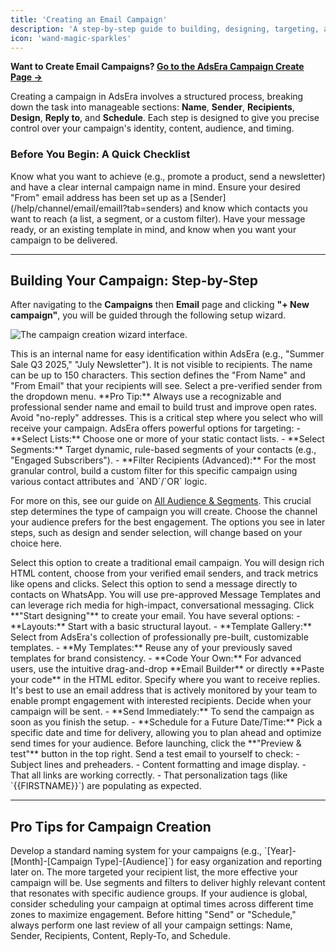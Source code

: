 ```yaml
---
title: 'Creating an Email Campaign'
description: 'A step-by-step guide to building, designing, targeting, and scheduling your email campaigns for maximum impact.'
icon: 'wand-magic-sparkles'
---
```

**Want to Create Email Campaigns? [Go to the AdsEra Campaign Create Page &rarr;](https://app.adsera.in/dashboard/campaign/create/EMAIL)**

Creating a campaign in AdsEra involves a structured process, breaking down the task into manageable sections: **Name**, **Sender**, **Recipients**, **Design**, **Reply to**, and **Schedule**. Each step is designed to give you precise control over your campaign's identity, content, audience, and timing.

### Before You Begin: A Quick Checklist

<CardGroup>
  <Card title="Define Your Goal & Name" icon="bullseye">
    Know what you want to achieve (e.g., promote a product, send a newsletter) and have a clear internal campaign name in mind.
  </Card>
  <Card title="Prepare Your Sender & Audience" icon="users">
    Ensure your desired "From" email address has been set up as a [Sender](/help/channel/email/emaill?tab=senders) and know which contacts you want to reach (a list, a segment, or a custom filter).
  </Card>
  <Card title="Plan Your Content & Timing" icon="calendar-days">
    Have your message ready, or an existing template in mind, and know when you want your campaign to be delivered.
  </Card>
</CardGroup>

---

## Building Your Campaign: Step-by-Step

After navigating to the **Campaigns** then **Email** page and clicking **"+ New campaign"**, you will be guided through the following setup wizard.

![The campaign creation wizard interface.](https://sgp1.digitaloceanspaces.com/whatsera/114a892e-5893-4679-89b7-84326bbec790_campaign_e_create.png)

<Steps>
<Step title="1. Name Your Campaign">
  This is an internal name for easy identification within AdsEra (e.g., "Summer Sale Q3 2025," "July Newsletter"). It is not visible to recipients. The name can be up to 150 characters.
</Step>
<Step title="2. Choose Your Sender">
  This section defines the "From Name" and "From Email" that your recipients will see. Select a pre-verified sender from the dropdown menu.

  <Info>
    **Pro Tip:** Always use a recognizable and professional sender name and email to build trust and improve open rates. Avoid "no-reply" addresses.
  </Info>
</Step>
<Step title="3. Define Your Recipients">
  This is a critical step where you select who will receive your campaign. AdsEra offers powerful options for targeting:
  - **Select Lists:** Choose one or more of your static contact lists.
  - **Select Segments:** Target dynamic, rule-based segments of your contacts (e.g., "Engaged Subscribers").
  - **Filter Recipients (Advanced):** For the most granular control, build a custom filter for this specific campaign using various contact attributes and `AND`/`OR` logic.
  
  For more on this, see our guide on [All Audience & Segments](/help/audiance/audiance).
</Step>
<Step title="4. Select your Channel">
  This crucial step determines the type of campaign you will create. Choose the channel your audience prefers for the best engagement. The options you see in later steps, such as design and sender selection, will change based on your choice here.


  <CardGroup>
    <Card title="Email" icon="envelope">
      Select this option to create a traditional email campaign. You will design rich HTML content, choose from your verified email senders, and track metrics like opens and clicks.
    </Card>
    <Card title="WhatsApp" icon="whatsapp" iconType="brands">
      Select this option to send a message directly to contacts on WhatsApp. You will use pre-approved Message Templates and can leverage rich media for high-impact, conversational messaging.
    </Card>
  </CardGroup>
</Step>
<Step title="5. Design Your Email Content">
  Click **"Start designing"** to create your email. You have several options:
  - **Layouts:** Start with a basic structural layout.
  - **Template Gallery:** Select from AdsEra's collection of professionally pre-built, customizable templates.
  - **My Templates:** Reuse any of your previously saved templates for brand consistency.
  - **Code Your Own:** For advanced users, use the intuitive drag-and-drop **Email Builder** or directly **Paste your code** in the HTML editor.
</Step>
<Step title="6. Set Your Reply-To Address">
  Specify where you want to receive replies. It's best to use an email address that is actively monitored by your team to enable prompt engagement with interested recipients.
</Step>
<Step title="7. Schedule Your Campaign">
  Decide when your campaign will be sent.
  - **Send Immediately:** To send the campaign as soon as you finish the setup.
  - **Schedule for a Future Date/Time:** Pick a specific date and time for delivery, allowing you to plan ahead and optimize send times for your audience.
</Step>
<Step title="8. Preview & Test (Highly Recommended!)">
  Before launching, click the **"Preview & test"** button in the top right. Send a test email to yourself to check:
  - Subject lines and preheaders.
  - Content formatting and image display.
  - That all links are working correctly.
  - That personalization tags (like `{{FIRSTNAME}}`) are populating as expected.
</Step>
</Steps>

---

## Pro Tips for Campaign Creation

<AccordionGroup>
  <Accordion title="Use a Consistent Naming Convention">
    Develop a standard naming system for your campaigns (e.g., `[Year]-[Month]-[Campaign Type]-[Audience]`) for easy organization and reporting later on.
  </Accordion>
  <Accordion title="Segment Wisely for Better Relevance">
    The more targeted your recipient list, the more effective your campaign will be. Use segments and filters to deliver highly relevant content that resonates with specific audience groups.
  </Accordion>
  <Accordion title="Consider Time Zone Sending">
    If your audience is global, consider scheduling your campaign at optimal times across different time zones to maximize engagement.
  </Accordion>
  <Accordion title="Perform a Final Review">
    Before hitting "Send" or "Schedule," always perform one last review of all your campaign settings: Name, Sender, Recipients, Content, Reply-To, and Schedule.
  </Accordion>
</AccordionGroup>